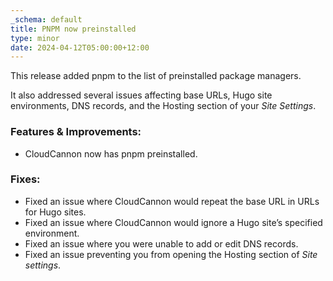 ```yaml
---
_schema: default
title: PNPM now preinstalled
type: minor
date: 2024-04-12T05:00:00+12:00
---
```

This release added pnpm to the list of preinstalled package managers.

It also addressed several issues affecting base URLs, Hugo site environments, DNS records, and the Hosting section of your *Site Settings*.

### Features & Improvements:

* CloudCannon now has pnpm preinstalled.

### Fixes:

* Fixed an issue where CloudCannon would repeat the base URL in URLs for Hugo sites.
* Fixed an issue where CloudCannon would ignore a Hugo site’s specified environment.
* Fixed an issue where you were unable to add or edit DNS records.
* Fixed an issue preventing you from opening the Hosting section of *Site settings*.